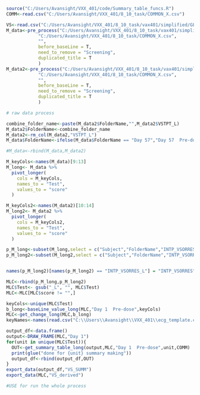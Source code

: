 ```r
source("C:/Users/Avansight/VXX_401/code/Summary_table_funcs.R")
COMM<-read.csv("C:/Users/Avansight/VXX_401/8_10_task/COMMON_X.csv")

```

```r
VS<-read.csv("C:/Users/Avansight/VXX_401/8_10_task/vax401/simplified/GL_VS.simplified.csv")
M_data<-pre_process("C:/Users/Avansight/VXX_401/8_10_task/vax401/simplified/GL_VS.simplified.csv",
            "C:/Users/Avansight/VXX_401/8_10_task/COMMON_X.csv",
            "",
            before_baseLine = T,
            need_to_remove = "Screening",
            duplicated_title = T
            )
M_data2<-pre_process("C:/Users/Avansight/VXX_401/8_10_task/vax401/simplified/GL_VSLOG.simplified.csv",
            "C:/Users/Avansight/VXX_401/8_10_task/COMMON_X.csv",
            "",
            before_baseLine = T,
            need_to_remove = "Screening",
            duplicated_title = T
            )

# raw data process

combine_folder_name<-paste(M_data2$FolderName,"",M_data2$VSTPT_L)
M_data2$FolderName<-combine_folder_name
M_data2<-rm_col(M_data2,"VSTPT_L")
M_data$FolderName<-ifelse(M_data$FolderName == "Day 57","Day 57  Pre-dose",M_data$FolderName)

#M_data<-rbind(M_data,M_data2)
```

```r
M_keyCols<-names(M_data)[9:13]
M_long<- M_data %>%
  pivot_longer(
    cols = M_keyCols,
    names_to = "Test",
    values_to = "score"
  )

M_keyCols2<-names(M_data2)[10:14]
M_long2<- M_data2 %>%
  pivot_longer(
    cols = M_keyCols2,
    names_to = "Test",
    values_to = "score"
  )

p_M_long<-subset(M_long,select = c("Subject","FolderName","INTP_VSORRES","trtp","Test", "score"))
p_M_long2<-subset(M_long2,select = c("Subject","FolderName","INTP_VSORRES_L","trtp","Test", "score"))


names(p_M_long2)[names(p_M_long2) == "INTP_VSORRES_L"] = "INTP_VSORRES"

MLC<-rbind(p_M_long,p_M_long2)
MLC$Test<- gsub("_L", "", MLC$Test)
MLC<-MLC[MLC$score != "",]
```

```r
keyCols<-unique(MLC$Test)
b_long<-baseLine_value_long(MLC,"Day 1  Pre-dose",keyCols)
MLC<-get_change_long(MLC,b_long)
keyNames<-names(read.csv("C:\\Users\\Avansight\\VXX_401\\ecg_template.csv"))
```

```r
output_df<-data.frame()
output<-DRAW_FRAME(MLC,"Day 1")
for(unit in unique(MLC$Test)){
  OUT<-get_summary_table_long(output,MLC,"Day 1  Pre-dose",unit,COMM)
  print(glue("done for {unit} summary making"))
  output_df<-rbind(output_df,OUT)
}
export_data(output_df,"VS_SUMM")
export_data(MLC,"VS_derived")

```

```r
#USE for run the whole process
```
